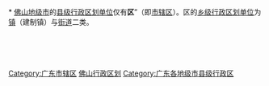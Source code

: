 [[Category:广东市辖区|Category:广东市辖区]]
[[Category:佛山行政区划|]]
[[Category:广东各地级市县级行政区|Category:广东各地级市县级行政区]]
{{catmore|佛山市|广东省佛山市}}
<br>{{hideh
|Head = [[佛山市|佛山]][[:Category:佛山市辖区|各区]]所辖[[:Category:佛山街道_(行政区划)|街道]]与[[:Category:佛山建制镇|镇]]
|FrameStyle   = border:solid 1px #000080;
|HeadStyle    = text-align:center;background:transparent;
|ContentStyle = background: #99CCFF;
}}<br>
* [[佛山市|佛山地级市]]的[[县级行政区|县级行政区划单位]]仅有'''区'''”（即[[市辖区|市辖区]]）。区的[[乡级行政区划|乡级行政区划单位]]为[[镇|镇]]（建制镇）与[[街道_(行政区划)|街道]]二类。
{{乡级行政区划分类说明}}<br>
{{佛山市禅城区行政区划|state =expanded}}<br>
{{佛山市南海区行政区划|state =expanded}}<br>
{{佛山市顺德区行政区划|state =expanded}}<br>
{{佛山市三水区行政区划|state =expanded}}<br>
{{佛山市高明区行政区划|state =expanded}}
{{hidef}}